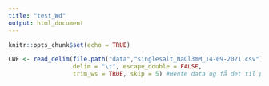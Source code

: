 ```yaml
---
title: "test_Wd"
output: html_document
---
```


```r
knitr::opts_chunk$set(echo = TRUE)

```

```r
CWF <- read_delim(file.path("data","singlesalt_NaCl3mM_14-09-2021.csv"), 
                  delim = "\t", escape_double = FALSE, 
                  trim_ws = TRUE, skip = 5) #Hente data og få det til passe ned 
```


